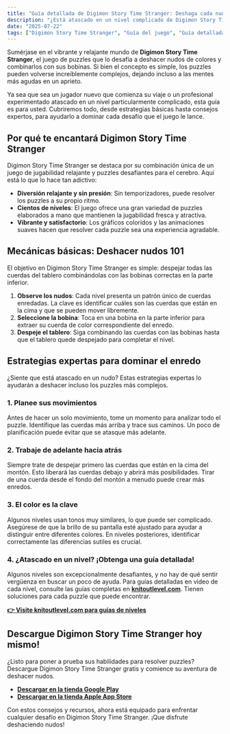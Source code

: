 ```yaml
---
title: "Guía detallada de Digimon Story Time Stranger: Deshaga cada nudo con nuestra guía experta"
description: "¿Está atascado en un nivel complicado de Digimon Story Time Stranger? Nuestra guía completa ofrece consejos expertos, estrategias y enlaces a guías de niveles para ayudarlo a dominar el arte de deshacer nudos."
date: "2025-07-22"
tags: ["Digimon Story Time Stranger", "Guía del juego", "Guía detallada", "Juegos de puzzles", "Juegos para móvil"]
---
```


Sumérjase en el vibrante y relajante mundo de **Digimon Story Time Stranger**, el juego de puzzles que lo desafía a deshacer nudos de colores y combinarlos con sus bobinas. Si bien el concepto es simple, los puzzles pueden volverse increíblemente complejos, dejando incluso a las mentes más agudas en un aprieto.

Ya sea que sea un jugador nuevo que comienza su viaje o un profesional experimentado atascado en un nivel particularmente complicado, esta guía es para usted. Cubriremos todo, desde estrategias básicas hasta consejos expertos, para ayudarlo a dominar cada desafío que el juego le lance.

## Por qué te encantará Digimon Story Time Stranger

Digimon Story Time Stranger se destaca por su combinación única de un juego de jugabilidad relajante y puzzles desafiantes para el cerebro. Aquí está lo que lo hace tan adictivo:
- **Diversión relajante y sin presión**: Sin temporizadores, puede resolver los puzzles a su propio ritmo.
- **Cientos de niveles**: El juego ofrece una gran variedad de puzzles elaborados a mano que mantienen la jugabilidad fresca y atractiva.
- **Vibrante y satisfactorio**: Los gráficos coloridos y las animaciones suaves hacen que resolver cada puzzle sea una experiencia agradable.

## Mecánicas básicas: Deshacer nudos 101

El objetivo en Digimon Story Time Stranger es simple: despejar todas las cuerdas del tablero combinándolas con las bobinas correctas en la parte inferior.

1.  **Observe los nudos**: Cada nivel presenta un patrón único de cuerdas enredadas. La clave es identificar cuáles son las cuerdas que están en la cima y que se pueden mover libremente.
2.  **Seleccione la bobina**: Toca en una bobina en la parte inferior para extraer su cuerda de color correspondiente del enredo.
3.  **Despeje el tablero**: Siga combinando las cuerdas con las bobinas hasta que el tablero quede despejado para completar el nivel.

## Estrategias expertas para dominar el enredo

¿Siente que está atascado en un nudo? Estas estrategias expertas lo ayudarán a deshacer incluso los puzzles más complejos.

### 1. Planee sus movimientos
Antes de hacer un solo movimiento, tome un momento para analizar todo el puzzle. Identifique las cuerdas más arriba y trace sus caminos. Un poco de planificación puede evitar que se atasque más adelante.

### 2. Trabaje de adelante hacia atrás
Siempre trate de despejar primero las cuerdas que están en la cima del montón. Esto liberará las cuerdas debajo y abrirá más posibilidades. Tirar de una cuerda desde el fondo del montón a menudo puede crear más enredos.

### 3. El color es la clave
Algunos niveles usan tonos muy similares, lo que puede ser complicado. Asegúrese de que la brillo de su pantalla esté ajustado para ayudar a distinguir entre diferentes colores. En niveles posteriores, identificar correctamente las diferencias sutiles es crucial.

### 4. ¿Atascado en un nivel? ¡Obtenga una guía detallada!
Algunos niveles son excepcionalmente desafiantes, y no hay de qué sentir vergüenza en buscar un poco de ayuda. Para guías detalladas en video de cada nivel, consulte las guías completas en [**knitoutlevel.com**](http://knitoutlevel.com/). Tienen soluciones para cada puzzle que puede encontrar.

**[👉 Visite knitoutlevel.com para guías de niveles](http://knitoutlevel.com/)**

## Descargue Digimon Story Time Stranger hoy mismo!

¿Listo para poner a prueba sus habilidades para resolver puzzles? Descargue Digimon Story Time Stranger gratis y comience su aventura de deshacer nudos.

- [**Descargar en la tienda Google Play**](https://play.google.com/store/apps/details?id=com.sbg.knitout)
- [**Descargar en la tienda Apple App Store**](https://apps.apple.com/us/app/knit-out/id6740406762)

Con estos consejos y recursos, ahora está equipado para enfrentar cualquier desafío en Digimon Story Time Stranger. ¡Que disfrute deshaciendo nudos!
